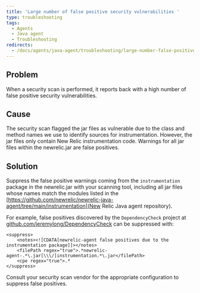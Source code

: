 ```yaml
---
title: 'Large number of false positive security vulnerabilities '
type: troubleshooting
tags:
  - Agents
  - Java agent
  - Troubleshooting
redirects:
  - /docs/agents/java-agent/troubleshooting/large-number-false-positive-security-vulnerabilities
---
```


## Problem

When a security scan is performed, it reports back with a high number of false positive security vulnerabilities.

## Cause

The security scan flagged the jar files as vulnerable due to the class and method names we use to identify sources for instrumentation. However, the jar files only contain New Relic instrumentation code. Warnings for all jar files within the newrelic.jar are false positives.

## Solution

Suppress the false positive warnings coming from the `instrumentation` package in the newrelic.jar with your scanning tool, including all jar files whose names match the modules listed in the [https://github.com/newrelic/newrelic-java-agent/tree/main/instrumentation](New Relic Java agent repository).

For example, false positives discovered by the `DependencyCheck` project at [github.com/jeremylong/DependencyCheck](https://github.com/jeremylong/DependencyCheck) can be suppressed with:

```
<suppress>
    <notes><![CDATA[newrelic-agent false positives due to the instrumentation package]]></notes>
    <filePath regex="true">.*newrelic-agent-.*\.jar[\\\/]instrumentation.*\.jar</filePath>
    <cpe regex="true">.*
</suppress>
```

Consult your security scan vendor for the appropriate configuration to suppress false positives.
